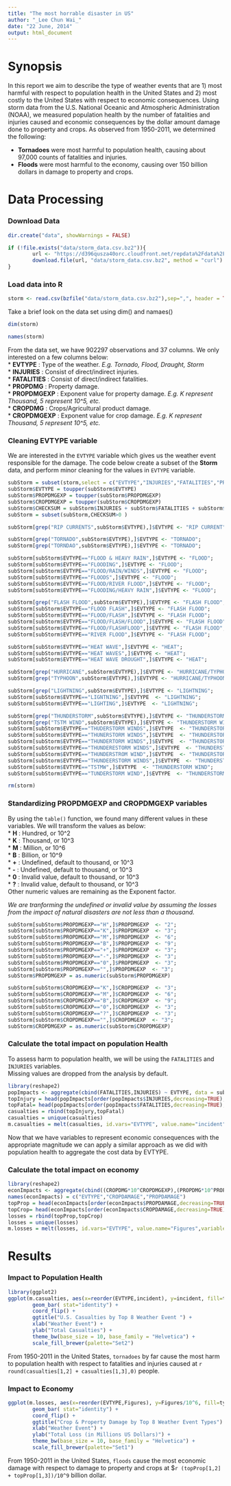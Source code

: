 ```yaml
---
title: "The most horrable disaster in US"
author: "_Lee Chun Wai_"
date: "22 June, 2014"
output: html_document
---
```



# Synopsis
In this report we aim to describe the type of weather events that are 1) most harmful with respect to population health in the United States and 2) most costly to the United States with respect to economic consequences. Using storm data from the U.S. National Oceanic and Atmospheric Administration (NOAA), we measured population health by the number of fatalities and injuries caused and economic consequences by the dollar amount damage done to property and crops. As observed from 1950-2011, we determined the following:

* __Tornadoes__ were most harmful to population health, causing about 97,000 counts of fatalities and injuries.
* __Floods__ were most harmful to the economy, causing over 150 billion dollars in damage to property and crops.

# Data Processing
### Download Data
```r
dir.create("data", showWarnings = FALSE)

if (!file.exists("data/storm_data.csv.bz2")){
        url <- "https://d396qusza40orc.cloudfront.net/repdata%2Fdata%2FStormData.csv.bz2"
        download.file(url, "data/storm_data.csv.bz2", method = "curl")
}
```
### Load data into R
```r
storm <- read.csv(bzfile("data/storm_data.csv.bz2"),sep=",", header = TRUE)
```

Take a brief look on the data set using dim() and namaes()
```r
dim(storm)

names(storm)
```

From the data set, we have 902297 observations and 37 columns. We only interested on a few columns below:  
* __EVTYPE__            : Type of the weather. _E.g. Tornado, Flood, Draught, Storm_  
* __INJURIES__          : Consist of direct/indirect injuries.  
* __FATALITIES__        : Consist of direct/indirect fatalities.  
* __PROPDMG__           : Property damage.  
* __PROPDMGEXP__        : Exponent value for property damage. _E.g. K represent Thousand, 5 represent 10^5, etc._  
* __CROPDMG__           : Crops/Agricultural product damage.  
* __CROPDMGEXP__        : Exponent value for crop damage. _E.g. K represent Thousand, 5 represent 10^5, etc._  


### Cleaning __EVTYPE__ variable
We are interested in the ```EVTYPE``` variable which gives us the weather event responsible for the damage. The code below create a subset of the __Storm__ data, and perform minor cleaning for the values in ```EVTYPE``` variable.  
```r
subStorm = subset(storm,select = c("EVTYPE","INJURIES","FATALITIES","PROPDMG","PROPDMGEXP","CROPDMG","CROPDMGEXP"))
subStorm$EVTYPE = toupper(subStorm$EVTYPE)
subStorm$PROPDMGEXP = toupper(subStorm$PROPDMGEXP)
subStorm$CROPDMGEXP = toupper(subStorm$CROPDMGEXP)
subStorm$CHECKSUM = subStorm$INJURIES + subStorm$FATALITIES + subStorm$PROPDMG + subStorm$CROPDMG
subStorm = subset(subStorm,CHECKSUM>0 )

subStorm[grep("RIP CURRENTS",subStorm$EVTYPE),]$EVTYPE <- "RIP CURRENT";

subStorm[grep("TORNADO",subStorm$EVTYPE),]$EVTYPE <- "TORNADO";
subStorm[grep("TORNDAO",subStorm$EVTYPE),]$EVTYPE <- "TORNADO";

subStorm[subStorm$EVTYPE=="FLOOD & HEAVY RAIN",]$EVTYPE <- "FLOOD";
subStorm[subStorm$EVTYPE=="FLOODING",]$EVTYPE <- "FLOOD";
subStorm[subStorm$EVTYPE=="FLOOD/RAIN/WINDS",]$EVTYPE <- "FLOOD";
subStorm[subStorm$EVTYPE=="FLOODS",]$EVTYPE <- "FLOOD";
subStorm[subStorm$EVTYPE=="FLOOD/RIVER FLOOD",]$EVTYPE <- "FLOOD";
subStorm[subStorm$EVTYPE=="FLOODING/HEAVY RAIN",]$EVTYPE <- "FLOOD";

subStorm[grep("FLASH FLOOD",subStorm$EVTYPE),]$EVTYPE <- "FLASH FLOOD";
subStorm[subStorm$EVTYPE=="FLOOD FLASH",]$EVTYPE <- "FLASH FLOOD";
subStorm[subStorm$EVTYPE=="FLOOD/FLASH",]$EVTYPE <- "FLASH FLOOD";
subStorm[subStorm$EVTYPE=="FLOOD/FLASH/FLOOD",]$EVTYPE <- "FLASH FLOOD";
subStorm[subStorm$EVTYPE=="FLOOD/FLASHFLOOD",]$EVTYPE <- "FLASH FLOOD";
subStorm[subStorm$EVTYPE=="RIVER FLOOD",]$EVTYPE <- "FLASH FLOOD";

subStorm[subStorm$EVTYPE=="HEAT WAVE",]$EVTYPE <- "HEAT";
subStorm[subStorm$EVTYPE=="HEAT WAVES",]$EVTYPE <- "HEAT";
subStorm[subStorm$EVTYPE=="HEAT WAVE DROUGHT",]$EVTYPE <- "HEAT";

subStorm[grep("HURRICANE",subStorm$EVTYPE),]$EVTYPE <- "HURRICANE/TYPHOON";
subStorm[grep("TYPHOON",subStorm$EVTYPE),]$EVTYPE <- "HURRICANE/TYPHOON";

subStorm[grep("LIGHTNING",subStorm$EVTYPE),]$EVTYPE <- "LIGHTNING";
subStorm[subStorm$EVTYPE=="LIGNTNING",]$EVTYPE  <- "LIGHTNING";
subStorm[subStorm$EVTYPE=="LIGHTING",]$EVTYPE  <- "LIGHTNING";

subStorm[grep("THUNDERSTORM",subStorm$EVTYPE),]$EVTYPE <- "THUNDERSTORM WIND";
subStorm[grep("TSTM WIND",subStorm$EVTYPE),]$EVTYPE <- "THUNDERSTORM WIND";
subStorm[subStorm$EVTYPE=="THUDERSTORM WINDS",]$EVTYPE  <- "THUNDERSTORM WIND";
subStorm[subStorm$EVTYPE=="THUNERSTORM WINDS",]$EVTYPE  <- "THUNDERSTORM WIND";
subStorm[subStorm$EVTYPE=="THUNDERTORM WINDS",]$EVTYPE  <- "THUNDERSTORM WIND";
subStorm[subStorm$EVTYPE=="THUNDERESTORM WINDS",]$EVTYPE  <- "THUNDERSTORM WIND";
subStorm[subStorm$EVTYPE=="THUNDERSTROM WIND",]$EVTYPE  <- "THUNDERSTORM WIND";
subStorm[subStorm$EVTYPE=="THUNDEERSTORM WINDS",]$EVTYPE  <- "THUNDERSTORM WIND";
subStorm[subStorm$EVTYPE=="TSTMW",]$EVTYPE  <- "THUNDERSTORM WIND";
subStorm[subStorm$EVTYPE=="TUNDERSTORM WIND",]$EVTYPE  <- "THUNDERSTORM WIND";

rm(storm)
```

### Standardizing PROPDMGEXP and CROPDMGEXP variables 

By using the ```table()``` function, we found many different values in these variables. We will transform the values as below:  
* __H__ : Hundred, or 10^2  
* __K__ : Thousand, or 10^3  
* __M__ : Million, or 10^6  
* __B__ : Billion, or 10^9  
* __+__ : Undefined, default to thousand, or 10^3  
* __-__ : Undefined, default to thousand, or 10^3  
* __0__ : Invalid value, default to thousand, or 10^3  
* __?__ : Invalid value, default to thousand, or 10^3  
Other numeric values are remaining as the Exponent factor.

_We are tranforming the undefined or invalid value by assuming the losses from the impact of natural disasters are not less than a thousand._

``` r
subStorm[subStorm$PROPDMGEXP=="H",]$PROPDMGEXP  <- "2";
subStorm[subStorm$PROPDMGEXP=="K",]$PROPDMGEXP  <- "3";
subStorm[subStorm$PROPDMGEXP=="M",]$PROPDMGEXP  <- "6";
subStorm[subStorm$PROPDMGEXP=="B",]$PROPDMGEXP  <- "9";
subStorm[subStorm$PROPDMGEXP=="+",]$PROPDMGEXP  <- "3";
subStorm[subStorm$PROPDMGEXP=="-",]$PROPDMGEXP  <- "3";
subStorm[subStorm$PROPDMGEXP=="0",]$PROPDMGEXP  <- "3";
subStorm[subStorm$PROPDMGEXP=="",]$PROPDMGEXP  <- "3";
subStorm$PROPDMGEXP = as.numeric(subStorm$PROPDMGEXP)

subStorm[subStorm$CROPDMGEXP=="K",]$CROPDMGEXP  <- "3";
subStorm[subStorm$CROPDMGEXP=="M",]$CROPDMGEXP  <- "6";
subStorm[subStorm$CROPDMGEXP=="B",]$CROPDMGEXP  <- "9";
subStorm[subStorm$CROPDMGEXP=="0",]$CROPDMGEXP  <- "3";
subStorm[subStorm$CROPDMGEXP=="?",]$CROPDMGEXP  <- "3";
subStorm[subStorm$CROPDMGEXP=="",]$CROPDMGEXP  <- "3";
subStorm$CROPDMGEXP = as.numeric(subStorm$CROPDMGEXP)

```

### Calculate the total impact on population Health
To assess harm to population health, we will be using the ```FATALITIES``` and ```INJURIES``` variables.  
Missing values are dropped from the analysis by default.  
``` r
library(reshape2)
popImpacts <- aggregate(cbind(FATALITIES,INJURIES) ~ EVTYPE, data = subStorm, sum)
topInjury = head(popImpacts[order(popImpacts$INJURIES,decreasing=TRUE),],8)
topFatal= head(popImpacts[order(popImpacts$FATALITIES,decreasing=TRUE),],8)
casualties = rbind(topInjury,topFatal)
casualties = unique(casualties)
m.casualties = melt(casualties, id.vars="EVTYPE", value.name="incident",variable.name = "type",)
```

Now that we have variables to represent economic consequences with the appropriate magnitude we can apply a similar approach as we did with population health to aggregate the cost data by EVTYPE. 

### Calculate the total impact on economy
``` r
library(reshape2)
econImpacts <- aggregate(cbind((CROPDMG*10^CROPDMGEXP),(PROPDMG*10^PROPDMGEXP)) ~ EVTYPE, data = subStorm, sum)
names(econImpacts) = c("EVTYPE","CROPDAMAGE","PROPDAMAGE")
topProp = head(econImpacts[order(econImpacts$PROPDAMAGE,decreasing=TRUE),],8)
topCrop= head(econImpacts[order(econImpacts$CROPDAMAGE,decreasing=TRUE),],8)
losses = rbind(topProp,topCrop)
losses = unique(losses)
m.losses = melt(losses, id.vars="EVTYPE", value.name="Figures",variable.name = "type",)

```
  
# Results
  
### Impact to Population Health
```r
library(ggplot2)
ggplot(m.casualties, aes(x=reorder(EVTYPE,incident), y=incident, fill=type)) + 
        geom_bar( stat="identity") + 
        coord_flip() + 
        ggtitle("U.S. Casualties by Top 8 Weather Event ") + 
        xlab("Weather Event") + 
        ylab("Total Casualties") + 
        theme_bw(base_size = 10, base_family = "Helvetica") + 
        scale_fill_brewer(palette="Set2")
```

From 1950-2011 in the United States, ```tornadoes``` by far cause the most harm to population health with respect to fatalities and injuries caused at `r round(casualties[1,2] + casualties[1,3],0)` people.  

### Impact to Economy    

```r
ggplot(m.losses, aes(x=reorder(EVTYPE,Figures), y=Figures/10^6, fill=type)) + 
        geom_bar( stat="identity") + 
        coord_flip() + 
        ggtitle("Crop & Property Damage by Top 8 Weather Event Types") + 
        xlab("Weather Event") + 
        ylab("Total Loss (in Millions US Dollars)") + 
        theme_bw(base_size = 10, base_family = "Helvetica") + 
        scale_fill_brewer(palette="Set1")
```

From 1950-2011 in the United States, ```floods``` cause the most economic damage with respect to damage to property and crops at $`r (topProp[1,2] + topProp[1,3])/10^9` billion dollar.  